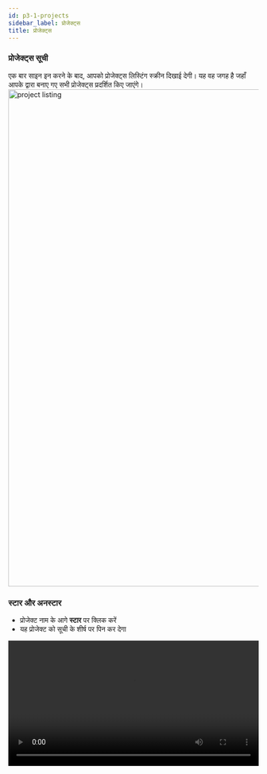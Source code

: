 ```yaml
---
id: p3-1-projects
sidebar_label: प्रोजेक्ट्स
title: प्रोजेक्ट्स
---
```


### प्रोजेक्ट्स सूची ###

एक बार साइन इन करने के बाद, आपको प्रोजेक्ट्स लिस्टिंग स्क्रीन दिखाई देगी। यह वह जगह है जहाँ आपके द्वारा बनाए गए सभी प्रोजेक्ट्स प्रदर्शित किए जाएंगे।
<img src="/0.5.3/hi-projects-listing.png"  width="1000px" alt="project listing"/>

### स्टार और अनस्टार ###
- प्रोजेक्ट नाम के आगे **स्टार** पर क्लिक करें
- यह प्रोजेक्ट को सूची के शीर्ष पर पिन कर देगा
<video controls src="/assets/staring-project.mov" width="100%" type="video/mov"/>



### खोज और क्रमबद्धीकरण ###

**खोज**

उपयोगकर्ता शीर्ष संचार पट्टी में खोज बॉक्स में प्रोजेक्ट के नाम, फ्लेवर या भाषा का नाम टाइप करके प्रोजेक्ट की **खोज** कर सकता है।


#### क्रमबद्धीकरण 

स्क्राइब में परियोजनाओं को निम्नलिखित तरीकों से क्रमबद्ध किया जा सकता है।

- प्रोजेक्ट का नाम (प्रोजेक्ट्स को वर्णमाला के आधार पर A-Z और Z-A में क्रमबद्ध किया जाता है)
- भाषा का नाम (वर्णमाला के क्रम में, हर भाषा समूह की सूची दी जाती है)
- फ्लेवर (यह समान फ्लेवर को क्रमबद्ध करने के बाद एक साथ समूहित करता है)
- बनाने की तिथि (प्रोजेक्ट्स को पुराने से नए और नए से पुराने तक क्रमबद्ध करता है, उनकी बनाने की तिथि के आधार पर)
- अंतिम देखी गई (प्रोजेक्ट्स को आखिरी देखी गई से हाल ही देखे गए तक और उलटे क्रम में व्यवस्थित करता है)

<video controls src="/assets/serachsort.mov" width="100%" type="video/mov"/>